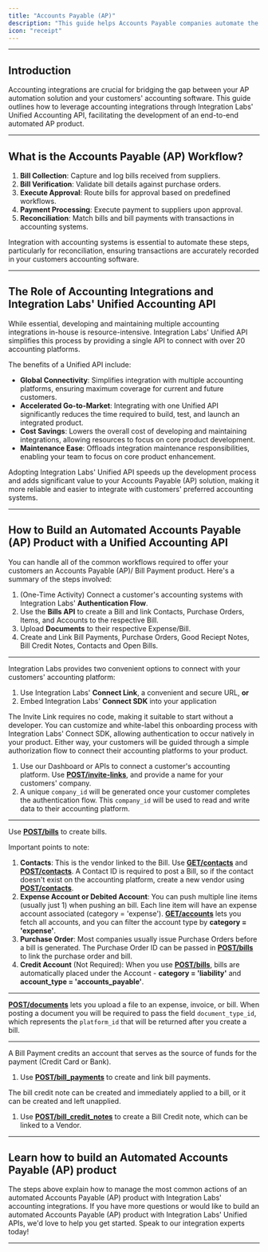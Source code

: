 ```yaml
---
title: "Accounts Payable (AP)"
description: "This guide helps Accounts Payable companies automate the collection and reconciliation of bills, bill payments, credit notes, and purchase orders with their customers' respective accounting systems."
icon: "receipt"
---
```


---

## Introduction

Accounting integrations are crucial for bridging the gap between your AP automation solution and your customers' accounting software. This guide outlines how to leverage accounting integrations through Integration Labs' Unified Accounting API, facilitating the development of an end-to-end automated AP product.

---

## What is the Accounts Payable (AP) Workflow?


1. **Bill Collection**: Capture and log bills received from suppliers.
2. **Bill Verification**: Validate bill details against purchase orders.
3. **Execute Approval**: Route bills for approval based on predefined workflows.
4. **Payment Processing**: Execute payment to suppliers upon approval.
5. **Reconciliation**: Match bills and bill payments with transactions in accounting systems.

Integration with accounting systems is essential to automate these steps, particularly for reconciliation, ensuring transactions are accurately recorded in your customers accounting software.

---

## The Role of Accounting Integrations and Integration Labs' Unified Accounting API

While essential, developing and maintaining multiple accounting integrations in-house is resource-intensive. Integration Labs' Unified API simplifies this process by providing a single API to connect with over 20 accounting platforms.

The benefits of a Unified API include:

- **Global Connectivity**: Simplifies integration with multiple accounting platforms, ensuring maximum coverage for current and future customers.
- **Accelerated Go-to-Market**: Integrating with one Unified API significantly reduces the time required to build, test, and launch an integrated product.
- **Cost Savings**: Lowers the overall cost of developing and maintaining integrations, allowing resources to focus on core product development.
- **Maintenance Ease**: Offloads integration maintenance responsibilities, enabling your team to focus on core product enhancement.

Adopting Integration Labs' Unified API speeds up the development process and adds significant value to your Accounts Payable (AP) solution, making it more reliable and easier to integrate with customers' preferred accounting systems.

---

## How to Build an Automated Accounts Payable (AP) Product with a Unified Accounting API

You can handle all of the common workflows required to offer your customers an Accounts Payable (AP)/ Bill Payment product. Here's a summary of the steps involved:

1. (One-Time Activity) Connect a customer's accounting systems with Integration Labs' **Authentication Flow**.
2. Use the **Bills API** to create a Bill and link Contacts, Purchase Orders, Items, and Accounts to the respective Bill.
3. Upload **Documents** to their respective Expense/Bill.
4. Create and Link Bill Payments, Purchase Orders, Good Reciept Notes, Bill Credit Notes, Contacts and Open Bills.

---

<Steps titleSize="h2">

<Step title="Connect with your customers' accounting platform (One-Time Activity)" titleSize="h2" stepNumber="1">

Integration Labs provides two convenient options to connect with your customers' accounting platform:

1. Use Integration Labs' **Connect Link**, a convenient and secure URL, **or**
2. Embed Integration Labs' **Connect SDK** into your application

The Invite Link requires no code, making it suitable to start without a developer. You can customize and white-label this onboarding process with Integration Labs' Connect SDK, allowing authentication to occur natively in your product. Either way, your customers will be guided through a simple authorization flow to connect their accounting platforms to your product.

1. Use our Dashboard or APIs to connect a customer's accounting platform. Use [**POST/invite-links**](/api-reference/v3/core/invite-links/create-invite-link), and provide a name for your customers' company.
2. A unique `company_id` will be generated once your customer completes the authentication flow. This `company_id` will be used to read and write data to their accounting platform.

---

</Step>

<Step title="Create a Bill (Recurring)" titleSize="h2" stepNumber="2">

Use [**POST/bills**](/api-reference/v3/accounting/bills/create-bills) to create bills.

Important points to note:

1. **Contacts**: This is the vendor linked to the Bill. Use [**GET/contacts**](/api-reference/v3/accounting/contacts/get-all-contacts) and [**POST/contacts**](/api-reference/v3/accounting/contacts/create-contacts). A Contact ID is required to post a Bill, so if the contact doesn't exist on the accounting platform, create a new vendor using [**POST/contacts**](/api-reference/v3/accounting/contacts/create-contacts).
2. **Expense Account or Debited Account**: You can push multiple line items (usually just 1) when pushing an bill. Each line item will have an expense account associated (category = 'expense'). [**GET/accounts**](/api-reference/v3/accounting/accounts/get-all-accounts) lets you fetch all accounts, and you can filter the account type by **category = 'expense'**.
3. **Purchase Order**: Most companies usually issue Purchase Orders before a bill is generated. The Purchase Order ID can be passed in [**POST/bills**](/api-reference/v3/accounting/bills/create-bills) to link the purchase order and bill.
4. **Credit Account** (Not Required): When you use [**POST/bills**](/api-reference/v3/accounting/bills/create-bills), bills are automatically placed under the Account - **category = 'liability'** and **account_type = 'accounts_payable'**.

---

</Step>

<Step title="Upload Documents (Recurring)" titleSize="h2" stepNumber="3">

[**POST/documents**](/api-reference/v3/accounting/documents/create-documents) lets you upload a file to an expense, invoice, or bill. When posting a document you will be required to pass the field `document_type_id`, which represents the `platform_id` that will be returned after you create a bill. 

---

</Step>

<Step title="Link Bill Payment and Credit Notes" titleSize="h2" stepNumber="4">

A Bill Payment credits an account that serves as the source of funds for the payment (Credit Card or Bank).

1. Use [**POST/bill_payments**](/api-reference/v3/accounting/bill-payments/create-bill-payments) to create and link bill payments.

The bill credit note can be created and immediately applied to a bill, or it can be created and left unapplied.

1. Use [**POST/bill_credit_notes**](/api-reference/v3/accounting/bill-credit-notes/create-bill-credit-notes) to create a Bill Credit note, which can be linked to a Vendor.

---

</Step>

</Steps>

## Learn how to build an Automated Accounts Payable (AP) product

The steps above explain how to manage the most common actions of an automated Accounts Payable (AP) product with Integration Labs' accounting integrations. If you have more questions or would like to build an automated Accounts Payable (AP) product with Integration Labs' Unified APIs, we'd love to help you get started. Speak to our integration experts today!

---